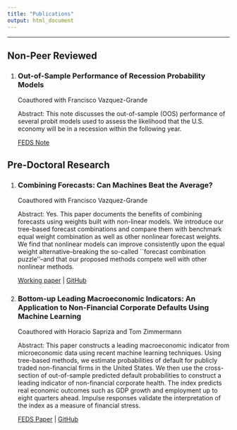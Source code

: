 ```yaml
---
title: "Publications"
output: html_document
---
```


--- 


## Non-Peer Reviewed

1. ### Out-of-Sample Performance of Recession Probability Models
  
   Coauthored with Francisco Vazquez-Grande  
   
   Abstract: This note discusses the out-of-sample (OOS) performance of several probit models used to assess the likelihood that the U.S. economy will be in a recession within the  following year. 
   
   [FEDS Note](https://www.federalreserve.gov/econres/notes/feds-notes/out-of-sample-performance-of-recession-probability-models-20191213.htm)

## Pre-Doctoral Research  

1. ### Combining Forecasts: Can Machines Beat the Average?

   Coauthored with Francisco Vazquez-Grande   
   
   Abstract: Yes. This paper documents the benefits of combining forecasts using weights built with non-linear models.  We introduce our tree-based forecast combinations and compare them with benchmark equal weight combination as well as other nonlinear forecast weights. We find that nonlinear models can improve consistently upon the equal weight alternative--breaking the so-called ``forecast combination puzzle''--and that our proposed methods compete well with other nonlinear methods.
   
   [Working paper](https://papers.ssrn.com/sol3/papers.cfm?abstract_id=3691117) |  [GitHub](https://github.com/tylerJPike/CanMachinesBeatTheAverage)  

2. ### Bottom-up Leading Macroeconomic Indicators: An Application to Non-Financial Corporate Defaults Using Machine Learning

   Coauthored with Horacio Sapriza and Tom Zimmermann 

   Abstract: This paper constructs a leading macroeconomic indicator from microeconomic data using recent machine learning techniques. Using tree-based methods, we estimate probabilities of default for publicly traded non-financial firms in the United States. We then use the cross-section of out-of-sample predicted default probabilities to construct a leading indicator of non-financial corporate health. The index predicts real economic outcomes such as GDP growth and employment up to eight quarters ahead. Impulse responses validate the interpretation of the index as a measure of financial stress.
   
   
   [FEDS Paper](https://papers.ssrn.com/sol3/papers.cfm?abstract_id=3473056) | [GitHub](https://github.com/tylerJPike/BottomUpMacroIndicators)




   
   
